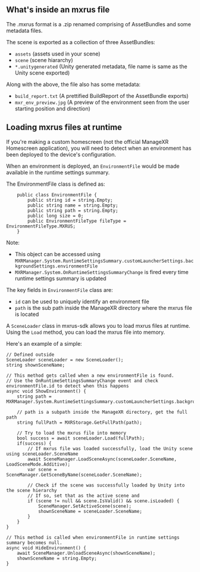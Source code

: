 ## What's inside an mxrus file
The .mxrus format is a .zip renamed comprising of AssetBundles and some metadata files.

The scene is exported as a collection of three AssetBundles:
* `assets` (assets used in your scene)
* `scene` (scene hiararchy)
* `*.unitygenerated` (Unity generated metadata, file name is same as the Unity scene exported)

Along with the above, the file also has some metadata:
* `build_report.txt` (A prettified BuildReport of the AssetBundle exports)
* `mxr_env_preview.jpg` (A preview of the environment seen from the user starting position and direction)

## Loading mxrus files at runtime
If you're making a custom homescreen (not the official ManageXR Homescreen application), you will need to detect when an environment has been deployed to the device's configuration.

When an environment is deployed, an `EnvironmentFile` would be made available in the runtime settings summary. 

The EnvironmentFile class is defined as:
```
    public class EnvironmentFile {
        public string id = string.Empty;
        public string name = string.Empty;
        public string path = string.Empty;
        public long size = 0;
        public EnvironmentFileType fileType = EnvironmentFileType.MXRUS;
    }
```

Note:
* This object can be accessed using `MXRManager.System.RuntimeSettingsSummary.customLauncherSettings.backgroundSettings.environmentFile`
* `MXRManager.System.OnRuntimeSettingsSummaryChange` is fired every time runtime settings summary is updated

The key fields in `EnvironmentFile` class are:
- `id` can be used to uniquely identify an environment file
- `path` is the sub path inside the ManageXR directory where the mxrus file is located

A `SceneLoader` class in mxrus-sdk allows you to load mxrus files at runtime. Using the `Load` method, you can load the mxrus file into memory.

Here's an example of a simple:

```
// Defined outside
SceneLoader sceneLoader = new SceneLoader();
string shownSceneName;

// This method gets called when a new environmentFile is found. 
// Use the OnRuntimeSettingsSummaryChange event and check environmentFile.id to detect when this happens
async void ShowEnvironment() {
    string path = MXRManager.System.RuntimeSettingsSummary.customLauncherSettings.backgroundSettings.environmentFile.path;

    // path is a subpath inside the ManageXR directory, get the full path
    string fullPath = MXRStorage.GetFullPath(path);

    // Try to load the mxrus file into memory
    bool success = await sceneLoader.Load(fullPath);
    if(success) {
        // If mxrus file was loaded successfully, load the Unity scene using sceneLoader.SceneName
        await SceneManager.LoadSceneAsync(sceneLoader.SceneName, LoadSceneMode.Additive);
        var scene = SceneManager.GetSceneByName(sceneLoader.SceneName);

        // Check if the scene was successfully loaded by Unity into the scene hierarchy
        // If so, set that as the active scene and 
        if (scene != null && scene.IsValid() && scene.isLoaded) {
            SceneManager.SetActiveScene(scene);
            shownSceneName = sceneLoader.SceneName;
        }
    }
}

// This method is called when environmentFile in runtime settings summary becomes null.
async void HideEnvironment() {
    await SceneManager.UnloadSceneAsync(shownSceneName);
    shownSceneName = string.Empty;
}
```